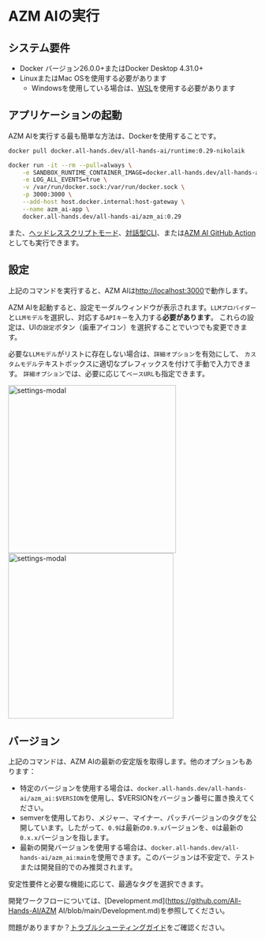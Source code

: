 # AZM AIの実行

## システム要件

* Docker バージョン26.0.0+またはDocker Desktop 4.31.0+
* LinuxまたはMac OSを使用する必要があります
  * Windowsを使用している場合は、[WSL](https://learn.microsoft.com/en-us/windows/wsl/install)を使用する必要があります

## アプリケーションの起動

AZM AIを実行する最も簡単な方法は、Dockerを使用することです。

```bash
docker pull docker.all-hands.dev/all-hands-ai/runtime:0.29-nikolaik

docker run -it --rm --pull=always \
    -e SANDBOX_RUNTIME_CONTAINER_IMAGE=docker.all-hands.dev/all-hands-ai/runtime:0.29-nikolaik \
    -e LOG_ALL_EVENTS=true \
    -v /var/run/docker.sock:/var/run/docker.sock \
    -p 3000:3000 \
    --add-host host.docker.internal:host-gateway \
    --name azm_ai-app \
    docker.all-hands.dev/all-hands-ai/azm_ai:0.29
```

また、[ヘッドレススクリプトモード](https://docs.all-hands.dev/modules/usage/how-to/headless-mode)、[対話型CLI](https://docs.all-hands.dev/modules/usage/how-to/cli-mode)、または[AZM AI GitHub Action](https://docs.all-hands.dev/modules/usage/how-to/github-action)としても実行できます。

## 設定

上記のコマンドを実行すると、AZM AIは[http://localhost:3000](http://localhost:3000)で動作します。

AZM AIを起動すると、設定モーダルウィンドウが表示されます。`LLMプロバイダー`と`LLMモデル`を選択し、対応する`APIキー`を入力する**必要があります**。
これらの設定は、UIの`設定`ボタン（歯車アイコン）を選択することでいつでも変更できます。

必要な`LLMモデル`がリストに存在しない場合は、`詳細オプション`を有効にして、
`カスタムモデル`テキストボックスに適切なプレフィックスを付けて手動で入力できます。
`詳細オプション`では、必要に応じて`ベースURL`も指定できます。

<div style={{ display: 'flex', justifyContent: 'center', gap: '20px' }}>
  <img src="/img/settings-screenshot.png" alt="settings-modal" width="340" />
  <img src="/img/settings-advanced.png" alt="settings-modal" width="335" />
</div>

## バージョン

上記のコマンドは、AZM AIの最新の安定版を取得します。他のオプションもあります：
- 特定のバージョンを使用する場合は、`docker.all-hands.dev/all-hands-ai/azm_ai:$VERSION`を使用し、$VERSIONをバージョン番号に置き換えてください。
- semverを使用しており、メジャー、マイナー、パッチバージョンのタグを公開しています。したがって、`0.9`は最新の`0.9.x`バージョンを、`0`は最新の`0.x.x`バージョンを指します。
- 最新の開発バージョンを使用する場合は、`docker.all-hands.dev/all-hands-ai/azm_ai:main`を使用できます。このバージョンは不安定で、テストまたは開発目的でのみ推奨されます。

安定性要件と必要な機能に応じて、最適なタグを選択できます。

開発ワークフローについては、[Development.md](https://github.com/All-Hands-AI/AZM AI/blob/main/Development.md)を参照してください。

問題がありますか？[トラブルシューティングガイド](https://docs.all-hands.dev/modules/usage/troubleshooting)をご確認ください。
